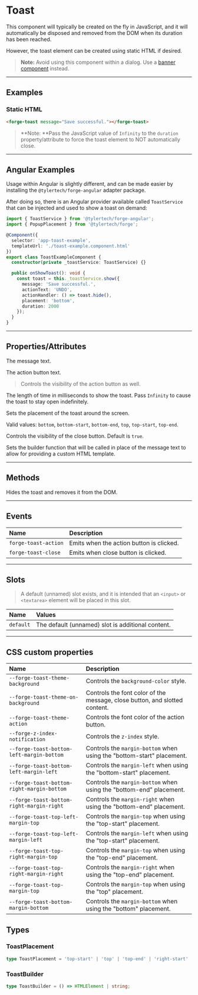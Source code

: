 
<PageSection>

# Toast

This component will typically be created on the fly in JavaScript, and it will automatically be disposed and removed from the DOM when its duration has been reached.

However, the toast element can be created using static HTML if desired.

> **Note:** Avoid using this component within a dialog.  Use a [banner component](?path=/story/components-banner--default) instead.

</PageSection>

---

<PageSection>

## Examples

### Static HTML

```html
<forge-toast message="Save successful."></forge-toast>
```

<LiveDemo layout="column" codeHtml={ToastDefaultHtml()} codeTs={ToastDefaultTs()}>
  <ToastDemo />
</LiveDemo>

> **Note: **Pass the JavaScript value of `Infinity` to the `duration` property/attribute to force the toast element to NOT automatically close.

</PageSection>

---

<PageSection>

## Angular Examples

Usage within Angular is slightly different, and can be made easier by installing the `@tylertech/forge-angular` adapter package.

After doing so, there is an Angular provider available called `ToastService` that can be injected and used to show a toast on demand:

```typescript
import { ToastService } from '@tylertech/forge-angular';
import { PopupPlacement } from '@tylertech/forge';

@Component({
  selector: 'app-toast-example',
  templateUrl: './toast-example.component.html'
})
export class ToastExampleComponent {
  constructor(private _toastService: ToastService) {}

  public onShowToast(): void {
    const toast = this._toastService.show({
      message: 'Save successful.',
      actionText: 'UNDO',
      actionHandler: () => toast.hide(),
      placement: 'bottom',
      duration: 2000
    });
  }
}
```

</PageSection>

---

<PageSection>

## Properties/Attributes

<PropertyDef name="message" type="string" defaultValue="''">

  The message text.

</PropertyDef>

<PropertyDef name="actionText" type="string" defaultValue="''">

  The action button text.

  > Controls the visibility of the action button as well.

</PropertyDef>

<PropertyDef name="duration" type="number" defaultValue="2750">

  The length of time in milliseconds to show the toast. Pass `Infinity` to cause the toast to stay open indefinitely.

</PropertyDef>

<PropertyDef name="placement" type="ToastPlacement" defaultValue="bottom">

  Sets the placement of the toast around the screen.

  Valid values: `bottom`, `bottom-start`, `bottom-end`, `top`, `top-start`, `top-end`.

</PropertyDef>

<PropertyDef name="showClose" type="boolean" defaultValue="true">

  Controls the visibility of the close button. Default is `true`.

</PropertyDef>

<PropertyDef name="builder" type="ToastBuilder" defaultValue="undefined" attr={false}>

  Sets the builder function that will be called in place of the message text to allow for providing a custom HTML template.

</PropertyDef>

</PageSection>

---

<PageSection>

## Methods

<MethodDef name="hide(): void">

  Hides the toast and removes it from the DOM.

</MethodDef>

</PageSection>

---

<PageSection>

## Events

| Name                            | Description
| :-------------------------------| :----------------
| `forge-toast-action`              | Emits when the action button is clicked.
| `forge-toast-close`               | Emits when close button is clicked.

</PageSection>

---

<PageSection>

## Slots

> A default (unnamed) slot exists, and it is intended that an `<input>` or `<textarea>` element will be placed in this slot.

| Name               | Values
| :------------------| :-----------------
| `default`          | The default (unnamed) slot is additional content.

</PageSection>

---

<PageSection>

## CSS custom properties

</PageSection>

| Name                                                                    | Description
| :-----------------------------------------------------------------------| :----------------------
| `--forge-toast-theme-background`                                          | Controls the `background-color` style.
| `--forge-toast-theme-on-background`                                       | Controls the font color of the message, close button, and slotted content.
| `--forge-toast-theme-action`                                              | Controls the font color of the action button.
| `--forge-z-index-notification`                                            | Controls the `z-index` style.
| `--forge-toast-bottom-left-margin-bottom`                                 | Controls the `margin-bottom` when using the "bottom-start" placement.
| `--forge-toast-bottom-left-margin-left`                                   | Controls the `margin-left` when using the "bottom-start" placement.
| `--forge-toast-bottom-right-margin-bottom`                                | Controls the `margin-bottom` when using the "bottom-end" placement.
| `--forge-toast-bottom-right-margin-right`                                 | Controls the `margin-right` when using the "bottom-end" placement.
| `--forge-toast-top-left-margin-top`                                       | Controls the `margin-top` when using the "top-start" placement.
| `--forge-toast-top-left-margin-left`                                      | Controls the `margin-left` when using the "top-start" placement.
| `--forge-toast-top-right-margin-top`                                      | Controls the `margin-top` when using the "top-end" placement.
| `--forge-toast-top-right-margin-right`                                    | Controls the `margin-right` when using the "top-end" placement.
| `--forge-toast-top-margin-top`                                            | Controls the `margin-top` when using the "top" placement.
| `--forge-toast-bottom-margin-bottom`                                      | Controls the `margin-bottom` when using the "bottom" placement.

<PageSection>

## Types

### ToastPlacement

```ts
type ToastPlacement = 'top-start' | 'top' | 'top-end' | 'right-start' | 'right' | 'right-end' | 'bottom-start' | 'bottom' | 'bottom-end' | 'left-start' | 'left' | 'left-end';
```

### ToastBuilder

```ts
type ToastBuilder = () => HTMLElement | string;
```

</PageSection>
